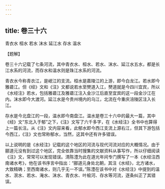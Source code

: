 ```yaml
---
---
---
```

title: 卷三十六
---





青衣水 桓水 若水 沫水 延江水 存水 温水


【题解】


卷三十六记载了七条河流，其中青衣水、桓水、若水、沫水、延江水五水，都是长江水系的河流，而存水和温水则是珠江水系的河流。


青衣水今称青衣江，是岷江的支流。桓水是嘉陵江的上游，即今白龙江。若水即今雅砻江。但《经》文和《注》文都说若水至僰道入江，僰道就是今四川宜宾，所以《水经注》若水，包括雅砻江及雅砻江注入金沙江后直至宜宾的这一段金沙江在内。沫水即今大渡河。延江水是今贵州境内的乌江，北流在今重庆涪陵区注入长江。


存水是今北盘江的一段，温水即今南盘江。温水是卷三十六中的最大一篇，其中《经》文“东北入于郁”之下，《注》文写了六千多字，在《水经注》全书中也算得上一篇长注。从《注》文内容来看，此郁水即今西江支流上源右江，但其下游包括今西江，《注》文也常称郁水，当然，这其中还有许多错误。


以上说明的是《水经注》记载的这个地区的河流与现代河流对应的大概情况。由于郦道元没有到过这个地区，完全依靠当时搜集的文献资料从事写作，所以仔细阅读《注》文，常常可以发现错误。清陈澧为此在道光年间专门撰写了一本《水经注西南诸水考》，他在该书序言中指出：“郦道元身处北朝，其注《水经》，北方诸水，大致精确；至西南诸水，则几乎无一不误。”陈澧在该书中对《水经注》中提到的温水、泿水、若水、淹水、沫水、青衣水、叶榆河、存水等河流，逐条纠正了其错误。